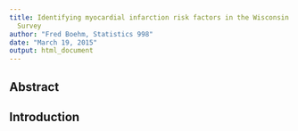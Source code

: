 ```yaml
---
title: Identifying myocardial infarction risk factors in the Wisconsin Longitudinal
  Survey
author: "Fred Boehm, Statistics 998"
date: "March 19, 2015"
output: html_document
---
```


## Abstract

## Introduction

